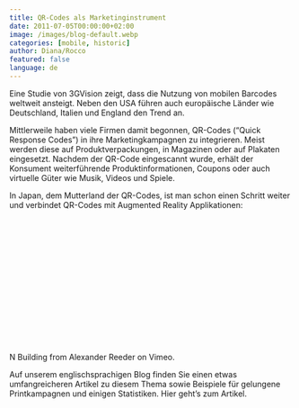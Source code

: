 ```yaml
---
title: QR-Codes als Marketinginstrument
date: 2011-07-05T00:00:00+02:00
image: /images/blog-default.webp
categories: [mobile, historic]
author: Diana/Rocco
featured: false
language: de
---
```


<div class="entry-content">
Eine Studie von 3GVision zeigt, dass die Nutzung von mobilen Barcodes weltweit ansteigt. Neben den USA führen auch europäische Länder wie Deutschland, Italien und England den Trend an.





Mittlerweile haben viele Firmen damit begonnen, QR-Codes (“Quick Response Codes”) in ihre Marketingkampagnen zu integrieren. Meist werden diese auf Produktverpackungen, in Magazinen oder auf Plakaten eingesetzt. Nachdem der QR-Code eingescannt wurde, erhält der Konsument weiterführende Produktinformationen, Coupons oder auch virtuelle Güter wie Musik, Videos und Spiele.





In Japan, dem Mutterland der QR-Codes, ist man schon einen Schritt weiter und verbindet QR-Codes mit Augmented Reality Applikationen:



<object width="400" height="225"><param name="allowfullscreen" value="true" />
<param name="allowscriptaccess" value="always" />
<param name="movie" value="vimeo.com/moogaloop.swf?clip_id=8468513&amp;server=vimeo.com&amp;show_title=0&amp;show_byline=0&amp;show_portrait=0&amp;color=00adef&amp;fullscreen=1&amp;autoplay=0&amp;loop=0" />
<embed type="application/x-shockwave-flash" width="400" height="225" src="http://vimeo.com/moogaloop.swf?clip_id=8468513&amp;server=vimeo.com&amp;show_title=0&amp;show_byline=0&amp;show_portrait=0&amp;color=00adef&amp;fullscreen=1&amp;autoplay=0&amp;loop=0" allowfullscreen="true" allowscriptaccess="always"></embed></object>



N Building from Alexander Reeder on Vimeo.





Auf unserem englischsprachigen Blog finden Sie einen etwas umfangreicheren Artikel zu diesem Thema sowie Beispiele für gelungene Printkampagnen und einigen Statistiken. Hier geht’s zum Artikel.
</div>

